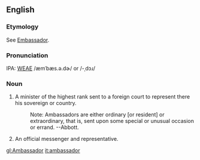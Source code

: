 ==English==
===Etymology===
See  [[Embassador]].

===Pronunciation===
IPA: [[WEAE]] /æmˈbæs.ə.dɚ/ or /-ˌdɔɹ/

===Noun===
# A minister of the highest rank sent to a foreign court to represent there his sovereign or country.
#:    Note: Ambassadors are either ordinary [or resident] or extraordinary, that is, sent upon some special or unusual occasion or errand. --Abbott.
# An official messenger and representative.
<!-- material copied from Webster's Revised Unabridged Dictionary (1913) -->

[[gl:Ambassador]]
[[it:ambassador]]